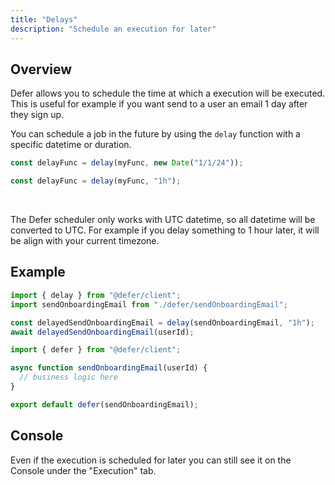 ```yaml
---
title: "Delays"
description: "Schedule an execution for later"
---
```


## Overview

Defer allows you to schedule the time at which a execution will be executed.
This is useful for example if you want send to a user an email 1 day after they
sign up.

You can schedule a job in the future by using the `delay` function with a
specific datetime or duration.

<CodeGroup>

```js datetime
const delayFunc = delay(myFunc, new Date("1/1/24"));
```

```js duration
const delayFunc = delay(myFunc, "1h");
```

</CodeGroup>

<br />

<Info>

The Defer scheduler only works with UTC datetime, so all datetime will be
converted to UTC. For example if you delay something to 1 hour later, it will be
align with your current timezone.

</Info>

## Example

<CodeGroup>

```js index.js
import { delay } from "@defer/client";
import sendOnboardingEmail from "./defer/sendOnboardingEmail";

const delayedSendOnboardingEmail = delay(sendOnboardingEmail, "1h");
await delayedSendOnboardingEmail(userId);
```

```js defer/sendOnboardingEmail.js
import { defer } from "@defer/client";

async function sendOnboardingEmail(userId) {
  // business logic here
}

export default defer(sendOnboardingEmail);
```

</CodeGroup>

## Console

Even if the execution is scheduled for later you can still see it on the Console
under the "Execution" tab.
